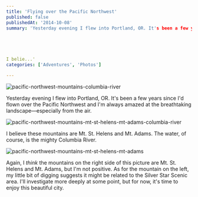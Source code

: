 ```yaml
---
title: 'Flying over the Pacific Northwest'
published: false
publishedAt: '2014-10-08'
summary: 'Yesterday evening I flew into Portland, OR. It's been a few years since I'd flown over the Pacific Northwest and I'm always amazed at the breathtaking landscape—especially from the air.





I belie...'
categories: ['Adventures', 'Photos']

---
```


<Image src="/images/blog/flying-over-the-pacific-northwest/b586d-pacific-northwest-mountains-columbia-river.jpg" alt="pacific-northwest-mountains-columbia-river" width={800} height={600} />

Yesterday evening I flew into Portland, OR. It's been a few years since I'd flown over the Pacific Northwest and I'm always amazed at the breathtaking landscape—especially from the air.

<Image src="/images/blog/flying-over-the-pacific-northwest/bebc4-pacific-northwest-mountains-mt-st-helens-mt-adams-columbia-river.jpg" alt="pacific-northwest-mountains-mt-st-helens-mt-adams-columbia-river" width={800} height={600} />

I believe these mountains are Mt. St. Helens and Mt. Adams. The water, of course, is the mighty Columbia River.

<Image src="/images/blog/flying-over-the-pacific-northwest/2e3eb-pacific-northwest-mountains-mt-st-helens-mt-adams.jpg" alt="pacific-northwest-mountains-mt-st-helens-mt-adams" width={800} height={600} />

Again, I *think* the mountains on the right side of this picture are Mt. St. Helens and Mt. Adams, but I'm not positive. As for the mountain on the left, my little bit of digging suggests it might be related to the Silver Star Scenic area. I'll investigate more deeply at some point, but for now, it's time to enjoy this beautiful city.

